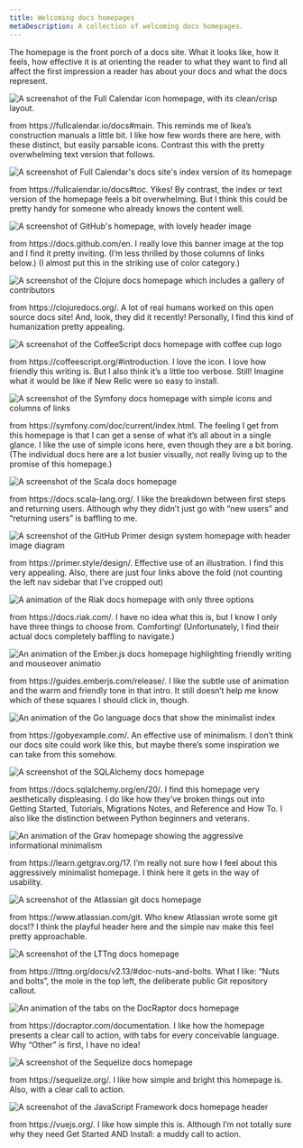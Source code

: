 ```yaml
---
title: Welcoming docs homepages
metaDescription: A collection of welcoming docs homepages.
---
```




















The homepage is the front porch of a docs site. What it looks like, how it feels, how effective it is at orienting the reader to what they want to find all affect the first impression a reader has about your docs and what the docs represent.

<img
    title="A homepage that's clear, clean, and simple"
    alt="A screenshot of the Full Calendar icon homepage, with its clean/crisp layout."
    src={styleguideFullCalendarIconHomepage}
/>

<figcaption>
    from https://fullcalendar.io/docs#main. This reminds me of Ikea’s construction manuals a little bit. I like how few words there are here, with these distinct, but easily parsable icons. Contrast this with the pretty overwhelming text version that follows.
</figcaption>

<img
    title="A lot of text on a homepage can feel overwhelming"
    alt="A screenshot of Full Calendar's docs site's index version of its homepage"
    src={styleguideFullCalendarHomepageIndex}
/>

<figcaption>
    from https://fullcalendar.io/docs#toc. Yikes! By contrast, the index or text version of the homepage feels a bit overwhelming. But I think this could be pretty handy for someone who already knows the content well.
</figcaption>

<img
    title="Pleasing art can make a docs homepage more welcoming"
    alt="A screenshot of GitHub's homepage, with lovely header image"
    src={styleguideGithubDocsHomepage}
/>

<figcaption>
    from https://docs.github.com/en. I really love this banner image at the top and I find it pretty inviting. (I’m less thrilled by those columns of links below.) (I almost put this in the striking use of color category.)
</figcaption>

<img
    title="Docs sites are humanized by showing the humans who work on it"
    alt="A screenshot of the Clojure docs homepage which includes a gallery of contributors"
    src={styleguideClojureHomepage}
/>

<figcaption>
    from https://clojuredocs.org/. A lot of real humans worked on this open source docs site! And, look, they did it recently! Personally, I find this kind of humanization pretty appealing. 
</figcaption>

<img
    title="Something as simple as nice logo can make a homepage more appealing"
    alt="A screenshot of the CoffeeScript docs homepage with coffee cup logo"
    src={styleguideCoffescriptHomepage}
/>

<figcaption>
    from https://coffeescript.org/#introduction. I love the icon. I love how friendly this writing is. But I also think it’s a little too verbose. Still! Imagine what it would be like if New Relic were so easy to install.
</figcaption>

<img
    title="Boring can be good, sometimes, especially if it all fits on a single page"
    alt="A screenshot of the Symfony docs homepage with simple icons and columns of links"
    src={styleguideSymfonyHomepage}
/>

<figcaption>
    from https://symfony.com/doc/current/index.html. The feeling I get from this homepage is that I can get a sense of what it’s all about in a single glance. I like the use of simple icons here, even though they are a bit boring. (The individual docs here are a lot busier visually, not really living up to the promise of this homepage.)
</figcaption>

<img
    title="First steps and returning users: Clear direction can be a boon to readers"
    alt="A screenshot of the Scala docs homepage"
    src={styleguideScalaHomepage}
/>

<figcaption>
    from https://docs.scala-lang.org/. I like the breakdown between first steps and returning users. Although why they didn’t just go with “new users” and “returning users” is baffling to me. 
</figcaption>

<img
    title="Effective illustrations can quickly reveal what a thing is"
    alt="A screenshot of the GitHub Primer design system homepage with header image diagram"
    src={styleguidePrimerHomepage}
/>

<figcaption>
    from https://primer.style/design/. Effective use of an illustration. I find this very appealing. Also, there are just four links above the fold (not counting the left nav sidebar that I’ve cropped out)
</figcaption>

<img
    title="A small set of options help readers avoid decision paralysis"
    alt="A animation of the Riak docs homepage with only three options"
    src={styleguideRiakHomepage}
/>

<figcaption>
    from https://docs.riak.com/. I have no idea what this is, but I know I only have three things to choose from. Comforting! (Unfortunately, I find their actual docs completely baffling to navigate.)
</figcaption>

<img
    title="A friendly tone is welcoming"
    alt="An animation of the Ember.js docs homepage highlighting friendly writing and mouseover animatio"
    src={styleguideEmberjsHomepage}
/>

<figcaption>
    from https://guides.emberjs.com/release/. I like the subtle use of animation and the warm and friendly tone in that intro. It still doesn’t help me know which of these squares I should click in, though.
</figcaption>

<img
    title="It's a powerful thing when your entire index fits easily on one page"
    alt="An animation of the Go language docs that show the minimalist index"
    src={styleguideGoHomepage}
/>

<figcaption>
    from https://gobyexample.com/. An effective use of minimalism. I don’t think our docs site could work like this, but maybe there’s some inspiration we can take from this somehow. 
</figcaption>

<img
    title="Poor aesthetics can get in the way of solid information architecture"
    alt="A screenshot of the SQLAlchemy docs homepage"
    src={styleguideSqlalchemyHomepage}
/>

<figcaption>
    from https://docs.sqlalchemy.org/en/20/. I find this homepage very aesthetically displeasing. I do like how they’ve broken things out into Getting Started, Tutorials, Migrations Notes, and Reference and How To. I also like the distinction between Python beginners and veterans.
</figcaption>

<img
    title="Minimalism can go too far"
    alt="An animation of the Grav homepage showing the aggressive informational minimalism"
    src={styleguideGravHomepage}
/>

<figcaption>
    from https://learn.getgrav.org/17. I’m really not sure how I feel about this aggressively minimalist homepage. I think here it gets in the way of usability.
</figcaption>

<img
    title="A little playfulness can make docs feel more approachable"
    alt="A screenshot of the Atlassian git docs homepage"
    src={styleguideAtlassianGitDocs}
/>

<figcaption>
    from https://www.atlassian.com/git. Who knew Atlassian wrote some git docs!? I think the playful header here and the simple nav make this feel pretty approachable.
</figcaption>

<img
    title="Nuts and bolts and a cute mole icon"
    alt="A screenshot of the LTTng docs homepage"
    src={styleguideLttngHomepage}
/>

<figcaption>
    from https://lttng.org/docs/v2.13/#doc-nuts-and-bolts. What I like: “Nuts and bolts”, the mole in the top left, the deliberate public Git repository callout. 
</figcaption>

<img
    title="A clear call to action and I can tell at a glance if my language is supported"
    alt="An animation of the tabs on the DocRaptor docs homepage"
    src={styleguideDocraptorHomepage}
/>

<figcaption>
    from https://docraptor.com/documentation. I like how the homepage presents a clear call to action, with tabs for every conceivable language. Why “Other” is first, I have no idea!
</figcaption>

<img
    title="A simple and bright docs homepage"
    alt="A screenshot of the Sequelize docs homepage"
    src={styleguideSequelizeHomepage}
/>

<figcaption>
    from https://sequelize.org/. I like how simple and bright this homepage is. Also, with a clear call to action.
</figcaption>

<img
    title="A simple and bright header can be appealing"
    alt="A screenshot of the JavaScript Framework docs homepage header"
    src={styleguideJavascriptHomepageHeader}
/>

<figcaption>
    from https://vuejs.org/. I like how simple this is. Although I’m not totally sure why they need Get Started AND Install: a muddy call to action.
</figcaption>